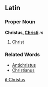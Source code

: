 ==Latin==
===Proper Noun===
'''Christus, [[Wiktionary Appendix:Latin second declension|Christi]]''' ''m''

#[[Christ]]

===Related Words===
*[[Antichristus]]
*[[Christianus]]

[[it:Christus]]
